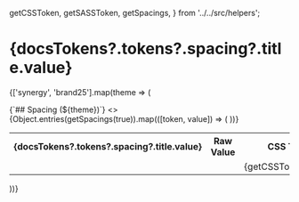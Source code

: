 
  getCSSToken,
  getSASSToken,
  getSpacings,
} from '../../src/helpers';

<Meta title="Tokens/Spacings" />

# {docsTokens?.tokens?.spacing?.title.value}

<MultiLineDescription value={docsTokens?.tokens?.spacing?.description?.value} />

{['synergy', 'brand25'].map(theme => (
  <div key={theme}>
    <Markdown>{`## Spacing (${theme})`}</Markdown>
    <table className={theme === 'synergy' ? `syn-theme-light` : `syn-theme-brand25-light`}>
      <tbody>
        <>
          <tr>
            <th>{docsTokens?.tokens?.spacing?.title.value}</th>
            <th>Raw Value</th>
            <th>CSS Token</th>
            <th>SCSS Token</th>
            <th>JS Token</th>
          </tr>
          {Object.entries(getSpacings(true)).map(([token, value]) => (
            <tr key={`${token}-row`}>
              <td>
                <Spacing className={token.toLowerCase()} borderRadius="var(--syn-border-radius-none)" value={value} />
              </td>
              <td>
                <CopyRawCssPropValue value={token.toLowerCase()} cssProperty="width" />
              </td>
              <td>
                <CopyToClipBoard value={getCSSToken(token)}>
                  {getCSSToken(token)}
                </CopyToClipBoard>
              </td>
              <td>
                <CopyToClipBoard value={getSASSToken(token)}>
                  {getSASSToken(token)}
                </CopyToClipBoard>
              </td>
              <td>
                <CopyToClipBoard value={token}>
                  {token}
                </CopyToClipBoard>
              </td>
            </tr>
          ))}
        </>
      </tbody>
    </table>
  </div>
))}
